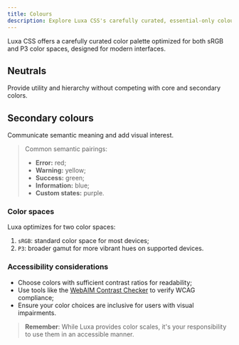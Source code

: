 ```yaml
---
title: Colours
description: Explore Luxa CSS's carefully curated, essential-only colour palette for modern interfaces.
---
```


Luxa CSS offers a carefully curated color palette optimized for both sRGB and P3 color spaces, designed for modern interfaces.

## Neutrals

Provide utility and hierarchy without competing with core and secondary colors.

<div class="colors" title="Neutrals">
  <div class="col neutral-01" title="Neutral 01" />
  <div class="col neutral-02" title="Neutral 02" />
  <div class="col neutral-03" title="Neutral 03" />
  <div class="col neutral-04" title="Neutral 04" />
  <div class="col neutral-05" title="Neutral 05" />
  <div class="col neutral-06" title="Neutral 06" />
  <div class="col neutral-07" title="Neutral 07" />
  <div class="col neutral-08" title="Neutral 08" />
  <div class="col neutral-09" title="Neutral 09" />
  <div class="col neutral-10" title="Neutral 10" />
</div>

## Secondary colours

Communicate semantic meaning and add visual interest.

<div class="colors" title="Secondary Colours">
  <div class="col red" title="Red" />
  <div class="col orange" title="Orange" />
  <div class="col yellow" title="Yellow" />
  <div class="col green" title="Green" />
  <div class="col blue" title="Blue" />
  <div class="col purple" title="Purple" />
</div>

> Common semantic pairings:
>
> - **Error:** red;
> - **Warning:** yellow;
> - **Success:** green;
> - **Information:** blue;
> - **Custom states:** purple.

### Color spaces

Luxa optimizes for two color spaces:

1. `sRGB`: standard color space for most devices;
2. `P3`: broader gamut for more vibrant hues on supported devices.

### Accessibility considerations

- Choose colors with sufficient contrast ratios for readability;
- Use tools like the [WebAIM Contrast Checker](https://webaim.org/resources/contrastchecker/?ref=luxacss.com) to verify WCAG compliance;
- Ensure your color choices are inclusive for users with visual impairments.

> **Remember**: While Luxa provides color scales, it's your responsibility to use them in an accessible manner.
